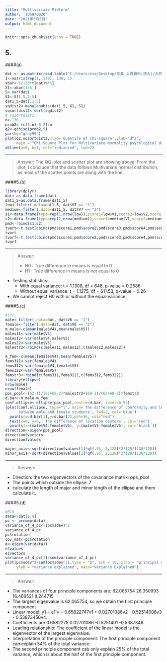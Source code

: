 ---
title: "Multivariate Midterm"
author: '106070020'
date: "2021年5月5日"
output: html_document
---

```{r setup, include=FALSE}
knitr::opts_chunk$set(echo = TRUE)
```

## 5. 
####(a)
```{r}
dat <- as.matrix(read.table("C:/Users/eva/Desktop/作業 上課資料(清大)/大四下/多變量/mid/T4-6.DAT"), header=T)
I<-matrix(rep(1, 130), 130, 1)
xbar<-1/130*t(dat)%*%I
X1<-xbar[1:5,]
S<-var(dat)
S1<-S[1:5,1:5]
dat1_5=dat[,1:5]
sqdist2<-mahalanobis(dat1_5, X1, S1)
sqsortdist2<-sort(sqdist2)
# sqsortdist2
n<-130
prob2<-(c(1:n)-0.2)/n
q2<-qchisq(prob2,5) 
par(bg="gray99")
plot(q2,sqsortdist2,xlab='Quantile of chi-square',ylab='d^2', 
     main = "Chi-Square Plot for Multivariate Normality psycological data", col = "steelblue", pch = 19)
abline(a=0, b=1, col="indianred", lwd=2)

```

***
>Answer: 
The QQ-plot and scatter plot are showing above. From the plot, I conclude that the data follows Multivariate normal distribution, as most of the scatter points are along with the line.


####5.(b)
```{r warning=F, message=F}
library(dplyr)
dat<-as.data.frame(dat)
dat1_5=as.data.frame(dat1_5)
low<-filter(.data=dat1_5, dat$V7 == "1")
medium<-filter(.data=dat1_5, dat$V7 == "2")
s1<-data.frame(type=rep(1,nrow(low)),score1=low$V1,score2=low$V2,score3=low$V3,score4=low$V4,score5=low$V5)
s2<-data.frame(type=rep(2,nrow(medium)),score1=medium$V1,score2=medium$V2,score3=medium$V3,score4=medium$V4,score5=medium$V5)
pmd<-rbind(s1,s2)
tvart<-t.test(cbind(pmd$score1,pmd$score2,pmd$score3,pmd$score4,pmd$score5)~pmd$type , var.equal = T)
tvart
tvarf<-t.test(cbind(pmd$score1,pmd$score2,pmd$score3,pmd$score4,pmd$score5)~pmd$type , var.equal = F)
tvarf
```

***
>Answer:
>
+ H0 : True difference in means is equal to 0
+ H1 : True difference in means is not equal to 0

+ Testing statistics: 
    + With equal variance: t = 1.1308, df = 648, p-value = 0.2586
    + Without equal variance: t = 1.1275, df = 611.53, p-value = 0.26
+ We cannot reject H0 with or without the equal variance. 

####5.(c)
```{r warning=F}
#(c)
male<-filter(.data=dat, dat$V6 == "1")
female<-filter(.data=dat, dat$V6 == "2")
m_male<-c(mean(male$V4),mean(male$V5))
males11<-var(male$V4)
males12<-var(male$V4,male$V5)
males22<-var(male$V5)
malestr2<-rbind(c(males11,males12),c(males12,males22))

m_fem<-c(mean(female$V4),mean(female$V5))
fems311<-var(female$V4)
fems312<-var(female$V4,female$V5)
fems322<-var(female$V5)
femstr3<-rbind(c(fems311,fems312),c(fems312,fems322))
library(ellipse)
nrow(male)
nrow(female)
pps_pool<-(62-1)/(62+68-2)*malestr2+(68-1)/(62+68-2)*femstr3
d.bar<-m_male-m_fem
conf.ellipse<-ellipse(pps_pool,centre=d.bar, level=0.95)
{plot(conf.ellipse, type="l", main='The difference of conformity and leadership
      between male and female students', lwd=2, col='blue')
  points(x=d.bar[1],y=d.bar[2],pch=16, col="red")
  text(x=0, y=0, 'The difference of location centers', col='red')
  points(x=(male$V4-female$V4), y=(male$V5-female$V5), col='black')}
direction<-eigen(pps_pool)
direction$vectors
direction$values

major_axis<-sqrt(direction$values[1]*qf(.95, 2,128)*2*129/(130*128))
minor_axis<-sqrt(direction$values[2]*qf(.95, 2,128)*2*129/(130*128))

```

***
>Answers

+ Direction: the two eigenvectors of the covariance matrix: pps_pool
+ The points which outside the ellipse: 7
+ calculate the length of major and minor length of the ellipse and them calculate it.

####5.(d)
```{r}
#PCA
data<-dat[1:4]
pc <- prcomp(data)
variance_of_4_pc<-(pc$sdev)^2
variance_of_4_pc
pc$rotation
cov_mat<-pc$rotation
e<-eigen(var(data))
e$values
e$vectors
variance_of_4_pc[1]/sum(variance_of_4_pc)
plot(pc$sdev^2/sum(pc$sdev^2),type = "b", pch = 16, xlab = "principal components",
     ylab = "variance explained", main="Variance Explained")
```

***
>Answer:

+ The variances of four principle components are: 62.065754 28.350993 16.489521 8.244715.
+ The largest eigenvalue is 62.065754, so we obtain the first principle component
+ Linear model: y1 = e1'v = 0.65822747v1 + 0.02701086v2 - 0.52514006v3 - 0.53873456v4. 
+ Coefficients are 0.6582275  0.02701086 -0.5251401 -0.5387346.
+ Leading relationship: The coefficient of the linear model is the eigenvector of the largest eigenvalue.
+ Interpretation of the principle component: The first principle component can explain 54% of the total variance.
+ The second principle component cab only explain 25% of the total variance, which is about the half of the first principle component. 






